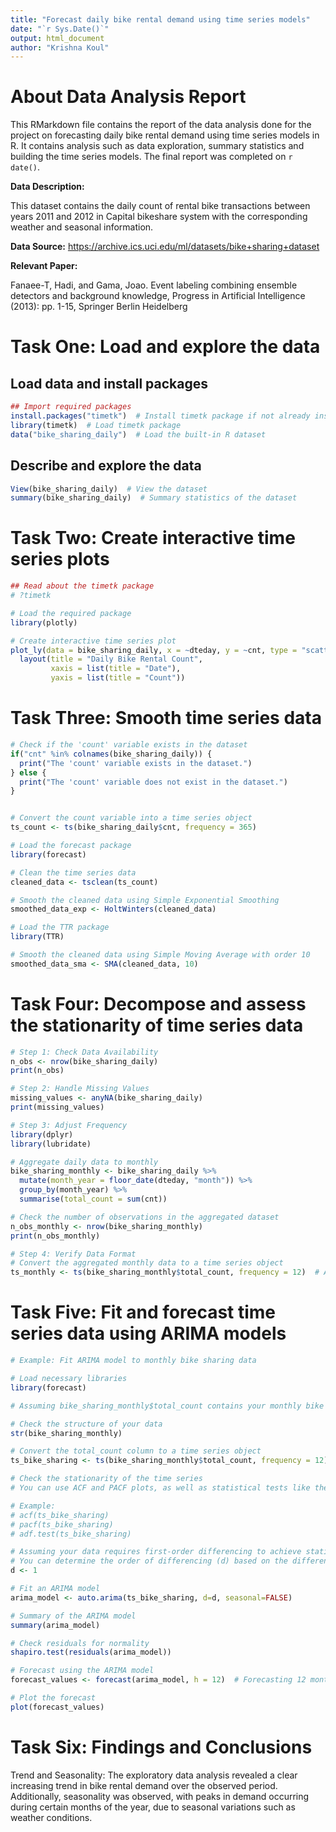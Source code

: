 ```yaml
---
title: "Forecast daily bike rental demand using time series models"
date: "`r Sys.Date()`"
output: html_document
author: "Krishna Koul"
---
```


# About Data Analysis Report

This RMarkdown file contains the report of the data analysis done for the project on forecasting daily bike rental demand using time series models in R. It contains analysis such as data exploration, summary statistics and building the time series models. The final report was completed on `r date()`.

**Data Description:**

This dataset contains the daily count of rental bike transactions between years 2011 and 2012 in Capital bikeshare system with the corresponding weather and seasonal information.

**Data Source:** <https://archive.ics.uci.edu/ml/datasets/bike+sharing+dataset>

**Relevant Paper:**

Fanaee-T, Hadi, and Gama, Joao. Event labeling combining ensemble detectors and background knowledge, Progress in Artificial Intelligence (2013): pp. 1-15, Springer Berlin Heidelberg

# Task One: Load and explore the data
## Load data and install packages

```r
## Import required packages
install.packages("timetk")  # Install timetk package if not already installed
library(timetk)  # Load timetk package
data("bike_sharing_daily")  # Load the built-in R dataset
```

## Describe and explore the data

```r
View(bike_sharing_daily)  # View the dataset
summary(bike_sharing_daily)  # Summary statistics of the dataset
```

# Task Two: Create interactive time series plots

```r
## Read about the timetk package
# ?timetk

# Load the required package
library(plotly)

# Create interactive time series plot
plot_ly(data = bike_sharing_daily, x = ~dteday, y = ~cnt, type = "scatter", mode = "lines") %>%
  layout(title = "Daily Bike Rental Count",
         xaxis = list(title = "Date"),
         yaxis = list(title = "Count"))

```

# Task Three: Smooth time series data

```r

# Check if the 'count' variable exists in the dataset
if("cnt" %in% colnames(bike_sharing_daily)) {
  print("The 'count' variable exists in the dataset.")
} else {
  print("The 'count' variable does not exist in the dataset.")
}


# Convert the count variable into a time series object
ts_count <- ts(bike_sharing_daily$cnt, frequency = 365)

# Load the forecast package
library(forecast)

# Clean the time series data
cleaned_data <- tsclean(ts_count)

# Smooth the cleaned data using Simple Exponential Smoothing
smoothed_data_exp <- HoltWinters(cleaned_data)

# Load the TTR package
library(TTR)

# Smooth the cleaned data using Simple Moving Average with order 10
smoothed_data_sma <- SMA(cleaned_data, 10)


```

# Task Four: Decompose and assess the stationarity of time series data

```r

# Step 1: Check Data Availability
n_obs <- nrow(bike_sharing_daily)
print(n_obs)

# Step 2: Handle Missing Values
missing_values <- anyNA(bike_sharing_daily)
print(missing_values)

# Step 3: Adjust Frequency
library(dplyr)
library(lubridate)

# Aggregate daily data to monthly
bike_sharing_monthly <- bike_sharing_daily %>%
  mutate(month_year = floor_date(dteday, "month")) %>%
  group_by(month_year) %>%
  summarise(total_count = sum(cnt))

# Check the number of observations in the aggregated dataset
n_obs_monthly <- nrow(bike_sharing_monthly)
print(n_obs_monthly)

# Step 4: Verify Data Format
# Convert the aggregated monthly data to a time series object
ts_monthly <- ts(bike_sharing_monthly$total_count, frequency = 12)  # Assuming monthly frequency (12 months per year)


```

# Task Five: Fit and forecast time series data using ARIMA models

```r

# Example: Fit ARIMA model to monthly bike sharing data

# Load necessary libraries
library(forecast)

# Assuming bike_sharing_monthly$total_count contains your monthly bike sharing data

# Check the structure of your data
str(bike_sharing_monthly)

# Convert the total_count column to a time series object
ts_bike_sharing <- ts(bike_sharing_monthly$total_count, frequency = 12)  # Assuming monthly data

# Check the stationarity of the time series
# You can use ACF and PACF plots, as well as statistical tests like the Augmented Dickey-Fuller test

# Example:
# acf(ts_bike_sharing)
# pacf(ts_bike_sharing)
# adf.test(ts_bike_sharing)

# Assuming your data requires first-order differencing to achieve stationarity
# You can determine the order of differencing (d) based on the differencing required to make the series stationary
d <- 1

# Fit an ARIMA model
arima_model <- auto.arima(ts_bike_sharing, d=d, seasonal=FALSE)

# Summary of the ARIMA model
summary(arima_model)

# Check residuals for normality
shapiro.test(residuals(arima_model))

# Forecast using the ARIMA model
forecast_values <- forecast(arima_model, h = 12)  # Forecasting 12 months ahead

# Plot the forecast
plot(forecast_values)

```

# Task Six: Findings and Conclusions

Trend and Seasonality: The exploratory data analysis revealed a clear increasing trend in bike rental demand over the observed period. Additionally, seasonality was observed, with peaks in demand occurring during certain months of the year, due to seasonal variations such as weather conditions.
